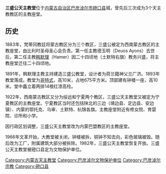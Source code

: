 {{文物保护单位
| 级别 = 省级
| 省区市 = 内蒙古自治区
| 图片 = 
| 名称 = 三盛公天主教堂
| 编号 = 4-190
| 分类 = 近现代重要史迹及代表性建筑
| 时代 = 1888年
| 所在 = [[巴彦淖尔市|巴彦淖尔市]][[磴口县|磴口县]]
| 登录 = 2006年9月4日
}}

'''三盛公天主教堂'''位于[[内蒙古自治区|内蒙古自治区]][[巴彦淖尔市|巴彦淖尔市]][[磴口县|磴口县]]城，曾先后三次成为3个天主教教区的主教座堂。

== 历史 ==

1883年，梵蒂冈教廷将蒙古教区分为三个教区，三盛公被定为西南蒙古教区的主教座堂，由比利时圣母圣心会负责。第一任主教德玉明（Deuos Ayons）去世后，第二任主教[[韩默理|韩默理]]（Hamer）因二十四顷地（土默特右旗）教务兴盛，将主教座堂迁往二十四顷地。

1891年，韩默理主教主持建造三盛公教堂，设计者为荷兰籍神父兰广济。1893年教堂落成。教堂为[[哥特式|哥特式]]，高10米，占地675平方米。顶部建有钟楼一座，高10米。堂中矗立着两排14根红漆高柱。

1922年，西南蒙古教区又分为绥远和宁夏两个教区，三盛公天主教堂又被定为宁夏教区的主教座堂。宁夏教区当时还包括陕北的三边（靖边县、定边县、安边镇）、内蒙的鄂托克、乌审、土默特、杭锦各旗。主教座堂附近有修女院、育婴院、诊所和小学。

因行政区划调整，三盛公天主教堂改为内蒙巴盟教区的主教座堂。

1966年文革开始，大教堂被关闭，钟楼被拆，铜钟不知去向，彩色玻璃被毁。随后改为工厂，附属建筑大部分被拆除。1982年，三盛公天主教堂恢复开放。三盛公天主教堂被磴口县定为文物保护单位。

[[Category:内蒙古天主教堂|Category:内蒙古天主教堂]]
[[Category:巴彦淖尔文物保护单位|Category:巴彦淖尔文物保护单位]]
[[Category:巴彦淖尔宗教|Category:巴彦淖尔宗教]]
[[Category:磴口县|Category:磴口县]]